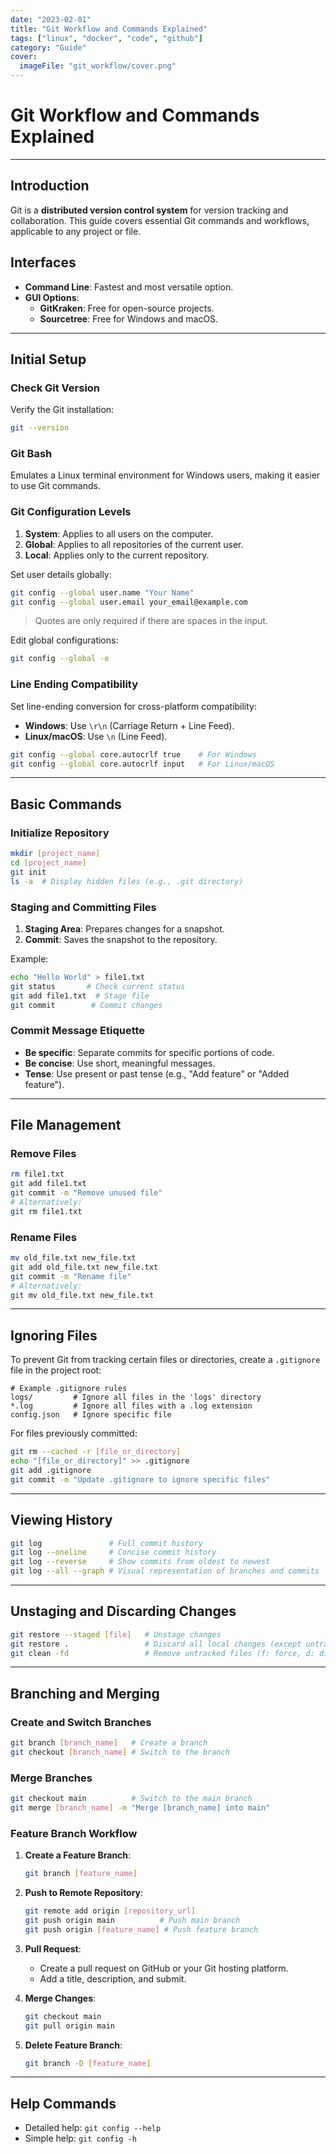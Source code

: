 ```yaml
---
date: "2023-02-01"
title: "Git Workflow and Commands Explained"
tags: ["linux", "docker", "code", "github"]
category: "Guide"
cover:
  imageFile: "git_workflow/cover.png"
---
```


# Git Workflow and Commands Explained

---


## Introduction
Git is a **distributed version control system** for version tracking and collaboration. This guide covers essential Git commands and workflows, applicable to any project or file.



## Interfaces
- **Command Line**: Fastest and most versatile option.
- **GUI Options**:
  - **GitKraken**: Free for open-source projects.
  - **Sourcetree**: Free for Windows and macOS.

---

## Initial Setup

### Check Git Version
Verify the Git installation:
```bash
git --version
````

### Git Bash

Emulates a Linux terminal environment for Windows users, making it easier to use Git commands.

### Git Configuration Levels

1. **System**: Applies to all users on the computer.
2. **Global**: Applies to all repositories of the current user.
3. **Local**: Applies only to the current repository.

Set user details globally:

```bash
git config --global user.name "Your Name"
git config --global user.email your_email@example.com
```

> Quotes are only required if there are spaces in the input.

Edit global configurations:

```bash
git config --global -e
```

### Line Ending Compatibility

Set line-ending conversion for cross-platform compatibility:

- **Windows**: Use `\r\n` (Carriage Return + Line Feed).
- **Linux/macOS**: Use `\n` (Line Feed).

```bash
git config --global core.autocrlf true    # For Windows
git config --global core.autocrlf input   # For Linux/macOS
```

---

## Basic Commands

### Initialize Repository

```bash
mkdir [project_name]
cd [project_name]
git init
ls -a  # Display hidden files (e.g., .git directory)
```

### Staging and Committing Files

1. **Staging Area**: Prepares changes for a snapshot.
2. **Commit**: Saves the snapshot to the repository.

Example:

```bash
echo "Hello World" > file1.txt
git status       # Check current status
git add file1.txt  # Stage file
git commit        # Commit changes
```

### Commit Message Etiquette

- **Be specific**: Separate commits for specific portions of code.
- **Be concise**: Use short, meaningful messages.
- **Tense**: Use present or past tense (e.g., "Add feature" or "Added feature").

---

## File Management

### Remove Files

```bash
rm file1.txt
git add file1.txt
git commit -m "Remove unused file"
# Alternatively:
git rm file1.txt
```

### Rename Files

```bash
mv old_file.txt new_file.txt
git add old_file.txt new_file.txt
git commit -m "Rename file"
# Alternatively:
git mv old_file.txt new_file.txt
```

---

## Ignoring Files

To prevent Git from tracking certain files or directories, create a `.gitignore` file in the project root:

```plaintext
# Example .gitignore rules
logs/         # Ignore all files in the 'logs' directory
*.log         # Ignore all files with a .log extension
config.json   # Ignore specific file
```

For files previously committed:

```bash
git rm --cached -r [file_or_directory]
echo "[file_or_directory]" >> .gitignore
git add .gitignore
git commit -m "Update .gitignore to ignore specific files"
```

---

## Viewing History

```bash
git log               # Full commit history
git log --oneline     # Concise commit history
git log --reverse     # Show commits from oldest to newest
git log --all --graph # Visual representation of branches and commits
```

---

## Unstaging and Discarding Changes

```bash
git restore --staged [file]   # Unstage changes
git restore .                 # Discard all local changes (except untracked files)
git clean -fd                 # Remove untracked files (f: force, d: directories)
```

---

## Branching and Merging

### Create and Switch Branches

```bash
git branch [branch_name]   # Create a branch
git checkout [branch_name] # Switch to the branch
```

### Merge Branches

```bash
git checkout main          # Switch to the main branch
git merge [branch_name] -m "Merge [branch_name] into main"
```

### Feature Branch Workflow

1. **Create a Feature Branch**:
    
    ```bash
    git branch [feature_name]
    ```
    
2. **Push to Remote Repository**:
    
    ```bash
    git remote add origin [repository_url]
    git push origin main          # Push main branch
    git push origin [feature_name] # Push feature branch
    ```
    
3. **Pull Request**:
    
    - Create a pull request on GitHub or your Git hosting platform.
    - Add a title, description, and submit.
4. **Merge Changes**:
    
    ```bash
    git checkout main
    git pull origin main
    ```
    
5. **Delete Feature Branch**:
    
    ```bash
    git branch -D [feature_name]
    ```
    

---

## Help Commands

- Detailed help: `git config --help`
- Simple help: `git config -h`

